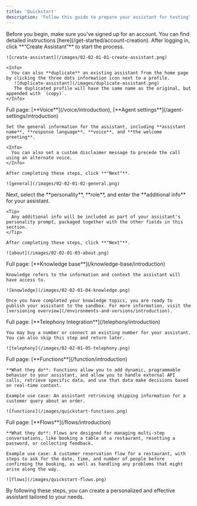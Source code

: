 ```yaml
---
title: 'Quickstart'
description: 'Follow this guide to prepare your assistant for testing'
---
```


<Info>
  Before you begin, make sure you've signed up for an account. You can find detailed instructions [here](/get-started/account-creation).
</Info>

<Steps>
  <Step title="Start the creation process">
    After logging in, click **“Create Assistant”** to start the process.

    ![create-assistant](/images/02-02-01-01-create-assistant.png)

    <Info>
      You can also **duplicate** an existing assistant from the home page by clicking the three dots information icon next to a profile.
       ![duplicate-assistant](/images/duplicate-assistant.png)
       The duplicated profile will have the same name as the original, but appended with `(copy)`.
    </Info>
  </Step>

  <Step title="Set a name, response language, voice, and greeting line">
    Full page: [**Voice**](/voice/introduction), [**Agent settings**](/agent-settings/introduction)

    Set the general information for the assistant, including **assistant name**, **response language**, **voice**, and **the welcome greeting**.

    <Info>
      You can also set a custom disclaimer message to precede the call using an alternate voice.
    </Info>

    After completing these steps, click **"Next"**.

    ![general](/images/02-02-01-02-general.png)
  </Step>

  <Step title="Select personality, role, and additional info">
    Next, select the **personality**, **role**, and enter the **additional info** for your assistant.

    <Tip>
      Any additional info will be included as part of your assistant's personality prompt, packaged together with the other fields in this section.
    </Tip>

    After completing these steps, click **"Next"**.

    ![about](/images/02-02-01-03-about.png)
  </Step>

  <Step title="Select knowledge topics">
    Full page: [**Knowledge base**](/knowledge-base/introduction)

    Knowledge refers to the information and context the assistant will have access to.

    ![knowledge](/images/02-02-01-04-knowledge.png)

    Once you have completed your knowledge topics, you are ready to publish your assistant to the sandbox. For more information, visit the [versioning overview](/environments-and-versions/introduction).
  </Step>

  <Step title="[Optional] Select a number for telephony integration">
    Full page: [**Telephony Integration**](/telephony/introduction)

    You may buy a number or connect an existing number for your assistant. You can also skip this step and return later.

    ![telephony](/images/02-02-01-05-telephony.png)
  </Step>

  <Step title="[Advanced] Integrate functions into your knowledge base">
    Full page: [**Functions**](/function/introduction)

    **What they do**: Functions allow you to add dynamic, programmable behavior to your assistant, and allow you to handle external API calls, retrieve specific data, and use that data make decisions based on real-time context.

    Example use case: An assistant retrieving shipping information for a customer query about an order.

    ![functions](/images/quickstart-functions.png)
  </Step>

  <Step title="[Advanced] Add a flow to your project">
    Full page: [**Flows**](/flows/introduction)

    **What they do**: Flows are designed for managing multi-step conversations, like booking a table at a restaurant, resetting a password, or collecting feedback.

    Example use case: A customer reservation flow for a restaurant, with steps to ask for the date, time, and number of people before confirming the booking, as well as handling any problems that might arise along the way.

    ![flows](/images/quickstart-flows.png)
  </Step>
</Steps>

By following these steps, you can create a personalized and effective assistant tailored to your needs.